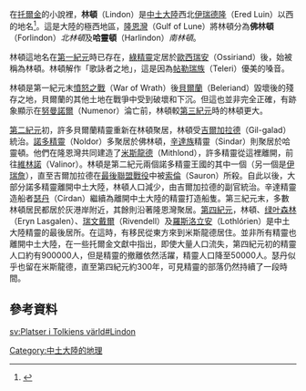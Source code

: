 {{noteTA|
|G1=魔戒
}}
{{中土大陸的地理
|name=林頓
|alias=
|description=
|time=
|lord=[[吉爾加拉德|吉爾加拉德]]
|location=[[伊瑞德隆|伊瑞德隆]]以西
|books=《[[魔戒|魔戒]]》<br>《[[精靈寶鑽|精靈寶鑽]]》<br>《[[未完成的故事|未完成的故事]]》
|image=Mapa de Lindon.jpg
|caption=林頓。
}}
在[[托爾金|托爾金]]的小說裡，'''林頓'''（Lindon）是[[中土大陸|中土大陸]]西北[[伊瑞德隆|伊瑞德隆]]（Ered Luin）以西的地名<ref name=":0">{{cite book|title=''The Complete Guide to Middle-earth''|last=Foster|first=Robert|publisher=[[Random_House|Random House]]|year=1978|origyear=1971|isbn=0-345-27547-0}}</ref>。這是大陸的極西地區，[[隆恩灣|隆恩灣]]（Gulf of Lune）將林頓分為'''佛林頓'''（Forlindon）''北林頓''及'''哈靈頓'''（Harlindon）''南林頓''。

林頓這地名在[[第一紀元|第一紀元]]時已存在，[[綠精靈|綠精靈]]定居於[[歐西瑞安|歐西瑞安]]（Ossiriand）後，始被稱為林頓。林頓解作「歌詠者之地」，這是因為[[帖勒瑞族|帖勒瑞族]]（Teleri）優美的嗓音。

林頓是第一紀元末[[憤怒之戰|憤怒之戰]]（War of Wrath）後[[貝爾蘭|貝爾蘭]]（Beleriand）毀壞後的殘存之地，貝爾蘭的其他土地在戰爭中受到破壞和下沉。但這也並非完全正確，有跡象顯示在[[努曼諾爾|努曼諾爾]]（Numenor）淪亡前，林頓較[[第三紀元|第三紀元]]時的林頓更大。

[[第二紀元|第二紀元]]初，許多貝爾蘭精靈重新在林頓聚居，林頓受[[吉爾加拉德|吉爾加拉德]]（Gil-galad）統治。[[諾多精靈|諾多精靈]]（Noldor）多聚居於佛林頓，[[辛達族|辛達族]]精靈（Sindar）則聚居於哈靈頓。他們在隆恩灣共同建造了[[米斯龍德|米斯龍德]]（Mithlond），許多精靈從這裡離開，前往[[維林諾|維林諾]]（Valinor）。林頓是第二紀元兩個諾多精靈王國的其中一個（另一個是[[伊瑞詹|伊瑞詹]]），直至吉爾加拉德在[[最後聯盟戰役|最後聯盟戰役]]中被[[索倫_(魔戒)|索倫]]（Sauron）所殺。自此以後，大部分諾多精靈離開中土大陸，林頓人口減少，由吉爾加拉德的副官統治。辛達精靈造船者[[瑟丹|瑟丹]]（Círdan）繼續為離開中土大陸的精靈打造船隻。第三紀元末，多數林頓居民都居於灰港岸附近，其餘則沿著隆恩灣聚居。[[第四紀元|第四紀元]]，林頓、[[幽暗密林|绿叶森林]]（Eryn Lasgalen）、[[瑞文戴爾|瑞文戴爾]]（Rivendell）及[[羅斯洛立安|羅斯洛立安]]（Lothlórien）是中土大陸精靈的最後居所。在這時，有移民從東方來到米斯龍德居住。並非所有精靈也離開中土大陸，在一些托爾金文獻中指出，即使大量人口流失，第四紀元初的精靈人口約有900000人，但是精靈的撤離依然活躍，精靈人口降至50000人。瑟丹似乎也留在米斯龍德，直至第四紀元約300年，可見精靈的部落仍然持續了一段時間。

==參考資料==
<references />

{{Arda Realms Age2}}
{{Arda Realms Age3}}

{{DEFAULTSORT:Lindon}}
[[Category:中土大陸的地理|Category:中土大陸的地理]]

[[sv:Platser_i_Tolkiens_värld#Lindon|sv:Platser i Tolkiens värld#Lindon]]